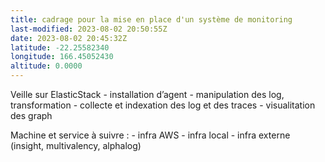 ```yaml
---
title: cadrage pour la mise en place d'un système de monitoring
last-modified: 2023-08-02 20:50:55Z
date: 2023-08-02 20:45:32Z
latitude: -22.25582340
longitude: 166.45052430
altitude: 0.0000
---
```


Veille sur ElasticStack
- installation d'agent
- manipulation des log, transformation
- collecte et indexation des log et des traces
- visualitation des graph

Machine et service à suivre :
- infra AWS 
- infra local
- infra externe (insight, multivalency, alphalog)